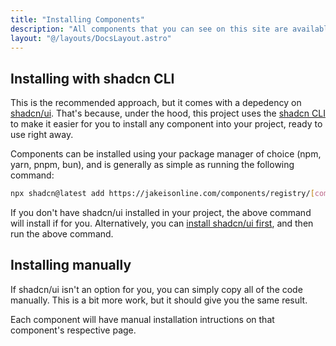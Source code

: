 ```yaml
---
title: "Installing Components"
description: "All components that you can see on this site are available for you to install, for free, via the shadcn CLI, or by manually copying & pasting."
layout: "@/layouts/DocsLayout.astro"
---
```


## Installing with shadcn CLI

This is the recommended approach, but it comes with a depedency on [shadcn/ui](https://ui.shadcn.com/). That's because, under the hood, this project uses the [shadcn CLI](https://ui.shadcn.com/docs/cli) to make it easier for you to install any component into your project, ready to use right away.

Components can be installed using your package manager of choice (npm, yarn, pnpm, bun), and is generally as simple as running the following command:

```bash
npx shadcn@latest add https://jakeisonline.com/components/registry/[component].json
```

If you don't have shadcn/ui installed in your project, the above command will install if for you. Alternatively, you can [install shadcn/ui first](https://ui.shadcn.com/docs/installation), and then run the above command.

## Installing manually

If shadcn/ui isn't an option for you, you can simply copy all of the code manually. This is a bit more work, but it should give you the same result.

Each component will have manual installation intructions on that component's respective page.
